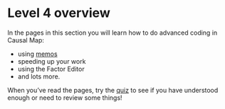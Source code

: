 # Level 4 overview{#xlevel4}

In the pages in this section you will learn how to do advanced coding in Causal Map: 

- using [memos](#xmemos) 
- speeding up your work
- using the Factor Editor
- and lots more.

When you've read the pages, try the [quiz](https://causalmap.shinyapps.io/quizzes/#section-xlevel4) to see if you have understood enough or need to review some things! 
